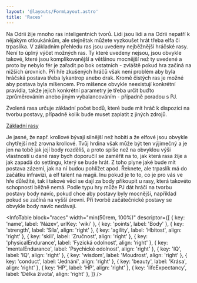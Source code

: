 ```yaml
---
layout: '@layouts/FormLayout.astro'
title: 'Races'
---
```



<Collapsible header="Rasa" open={false}>

Na Odrii žije mnoho ras inteligentních tvorů. Lidi jsou lidi a na Odrii nepatří k nějakým otloukánkům, ale stejnětak můžete vyzkoušet hrát třeba elfa či trpaslíka. V základním přehledu ras jsou uvedeny nejběžnější hráčské rasy. Není to úplný výčet možných ras. Ty které uvedeny nejsou, jsou obvykle takové, které jsou komplikovanější a většinou mocnější než ty uvedené a proto by nebylo fér je zařadit po bok ostatních - zvláště pokud hra začíná na nižších úrovních.
Při hře zkušených hráčů však není problém aby byla hráčská postava třeba lykantrop anebo drak. Kromě čistých ras je možné aby postava byla míšencem. Pro míšence obvykle neexistují konkrétní pravidla, takže jejich konkrétní parametry je třeba určit buďto zprůměrováním anebo jiným vybalancováním - případně poradou s PJ.

Zvolená rasa určuje základní počet bodů, které bude mít hráč k dispozici na tvorbu postavy, případně kolik bude muset zaplatit z jiných zdrojů.

[Základní rasy](http://odria.eu/wiki/index.php/Kategorie:Základní_rasy)

Je jasné, že např. krollové bývají silnější než hobiti a že elfové jsou obvykle chytřejší než zrovna krollové. Tvůj hrdina však může být ten výjimečný a je jen na tobě jak její body rozdělíš, a proto spíše než na obvyklou výši vlastností u dané rasy bych doporučil se zaměřit na to, jak která rasa žije a jak zapadá do settingu, který se bude hrát. Z toho plyne jaké bude mít postava zázemí, jak na ní budou pohlížet apod. Řeknete, ale trpaslík má do začátku infravizi, a elf talent na magii. Inu pokud je to to, co je pro vás ve hře důležité, tak i takové věci se dají za body přikoupit u rasy, která takovéto schopnosti běžně nemá.
Podle typu hry může PJ dát hráči na tvorbu postavy body navíc, pokud chce aby postavy byly mocnější, například pokud se začíná na vyšší úrovni. Při tvorbě začátečnické postavy se obvykle body navíc nedávají.

</Collapsible>


<Gap height={4} />

<Collapsible header="Nastavení" open={true}>

<Form height="22rem">
  <Row justifyContent="flex-end">
    <PointDisplay client:only="solid-js" />
  </Row>
  <Gap height={3} />
  <RaceSelector client:only="solid-js" />
</Form>

</Collapsible>

<Gap height={4} />

<Collapsible header="Atributy" open={true}>

<Box height="38rem" overflowY="auto" marginTop="3rem">

<InfoTable
  block="races"
  width="min(50rem, 100%)"
  descriptor={[
    { key: 'name', label: 'Název', urlKey: 'wiki' },
    { key: 'points', label: 'Body' },
    { key: 'strength', label: 'Síla', align: 'right' },
    { key: 'agility', label: 'Hbitost', align: 'right' },
    { key: 'skill', label: 'Zručnost', align: 'right' },
    { key: 'physicalEndurance', label: 'Fyzická odolnost', align: 'right' },
    { key: 'mentalEndurance', label: 'Psychické odolnost', align: 'right' },
    { key: 'IQ', label: 'IQ', align: 'right' },
    { key: 'wisdom', label: 'Moudrost', align: 'right' },
    { key: 'conduct', label: 'Jednání', align: 'right' },
    { key: 'beauty', label: 'Krása', align: 'right' },
    { key: 'HP', label: 'HP', align: 'right' },
    { key: 'lifeExpectancy', label: 'Délka života', align: 'right' },
  ]}
/>

</Box>

</Collapsible>
